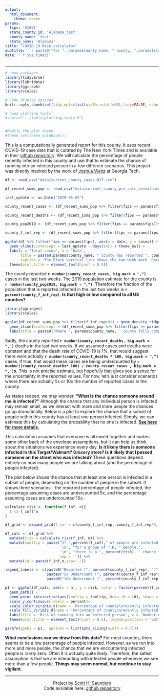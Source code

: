 ```yaml
---
output:
  html_document:
    theme: cosmo
params:
  fips: '01001'
  state_county_id: 'Alabama_test'
  county_name: 'test'
  state_name: 'Alabama'
title: "COVID-19 Risk calculator"
subtitle: '`r paste0("for ", params$county_name, " county, ",params$state_name)`' 
date: '`r Sys.time()`'
---
```


--------


```r
# Load packages
library(tidyverse)
library(lubridate)
library(ggiraph)
library(scales)

# Code display options
knitr::opts_chunk$set(tidy.opts=list(width.cutoff=60),tidy=FALSE, echo = F, message=FALSE, warning=FALSE, fig.align="center", fig.retina = 2)

# Load plotting tools
#source("../tools/plotting_tools.R")


#Modify the plot theme
#theme_set(theme_notebook())
```

This is a computationally generated report for this county. It uses recent COVID-19 case data that is curated by The New York Times and is available in their [github repository](https://github.com/nytimes/covid-19-data). We will calculate the percentage of people recently infected in this county and use that to estimate the chance of running into an infected person in a few different scenarios. This project was directly inspired by the work of [Joshua Weitz](https://twitter.com/joshuasweitz) at Georgia Tech.

```r
df <- read_csv("data/current_county_cases_NYT.csv")

df_recent_sums_pop <- read_csv("data/current_county_pre_calc_prevalence.csv")

last_update <- as.Date("2020-05-05")

county_recent_cases <- (df_recent_sums_pop %>% filter(fips == params$fips))$recent_cases

county_recent_deaths <- (df_recent_sums_pop %>% filter(fips == params$fips))$recent_deaths

county_pop2019 <- (df_recent_sums_pop %>% filter(fips == params$fips))$pop2019

county_f_inf_rep <- (df_recent_sums_pop %>% filter(fips == params$fips))$f_inf_rep

ggplot(df %>% filter(fips == params$fips), aes(x = date, y = cases)) + geom_point() + 
  geom_vline(xintercept = last_update - days(14)) + theme_bw() + 
  labs(y = "Total cases", x = 'Date', 
       title = paste0(params$county_name, " county has reported ", county_recent_cases, " cases in the last 2 weeks"),
       caption = 'The black vertical line shows the two week mark. Data source: The New York Times') + 
  theme(plot.title = element_text(hjust = 0.5))

```

The county reported **`r number(county_recent_cases, big.mark = ",")`** cases in the last two weeks. The 2019 population estimate for the county is **`r number(county_pop2019, big.mark = ",")`**. Therefore the fraction of the population that is reported infected in the last two weeks is **`r percent(county_f_inf_rep)`**. **Is that high or low compared to all US counties?**

```r

library(ggridges)
library(scales)

ggplot(df_recent_sums_pop %>% filter(f_inf_rep>0)) + geom_density_ridges(aes(x = f_inf_rep, y = 'US counties'), jittered_points= T, position = 'raincloud', point_alpha = 0.1) + scale_x_log10(labels = scales::percent) + 
  geom_vline(xintercept = (df_recent_sums_pop %>% filter(fips == params$fips))$f_inf_rep, ) + 
  labs(title = paste0('Where ', params$county_name, ' county falls compared to all US counties'), y = NULL, x = 'Percent of county reported infected in last 2 weeks') + theme_bw() + theme(plot.title = element_text(hjust = 0.5))

```

Sadly, the county reported **`r number(county_recent_deaths, big.mark = ",")`** deaths in the last two weeks. If we assumed cases and deaths were constant and that the death rate of COVID-19 is 1%, that would suggest there were actually **`r number(county_recent_deaths * 100, big.mark = ",")`** cases. If true, that would mean cases are being undercounted by **`r number((county_recent_deaths* 100) / county_recent_cases , big.mark = ",")`x**. This is not precise estimate, but hopefully that gives you a sense for the uncertainty in the reported values. For now, let's just consider scenarios where there are actually 5x or 10x the number of reported cases in the county. 

As states reopen, we may wonder, **"What is the chance someone around me is infected?"** Although the chance that any individual person is infected may remain small, as we interact with more and more people the chances go up dramatically. Below is a plot to explore the chance that a subset of people within this county has at least one person infected. Simply, we can estimate this by calculating the probability that no one is infected. **[See here for more details.](https://scott-saunders.github.io/covid_risk_calculator/details.html)**

This calculation assumes that everyone is all mixed together and makes some other back of the envelope assumptions, but it can help us think about the situations we experience every day. **Is it likely there is someone infected in this Target/Walmart? Grocery store? Is it likely that I passed someone on the street who was infected?** These questions depend entirely on how many people we are talking about (and the percentage of people infected). 

The plot below shows the chance that at least one person is infected in a subset of people, depending on the number of people in the subset. It shows three scenarios - the reported percentage of people infected, the percentage assuming cases are undercounted 5x, and the percentage assuming cases are undercounted 10x. 

```r
calculate_risk <- function(f_inf, n){
  1-(1-f_inf)^n
}

df_grid <- expand_grid(f_inf = c(county_f_inf_rep, county_f_inf_rep*5, county_f_inf_rep*10), n = seq(0, 250, 10))

df_calc <- df_grid %>% 
  mutate(risk = calculate_risk(f_inf, n)) %>% 
  mutate(tooltip = paste("If ",percent(f_inf)," of people are infected,",
                         '\n', "for a group of ",n, " people,",
                         '\n', "there is a ", percent(risk), " chance that\nat least 1 person is infected.",
                         sep = '')) %>% 
  mutate(id = paste(f_inf,n,sep='-'))

legend_labels <- c(paste0("Reported (", percent(county_f_inf_rep), ")"), 
                   paste0("5x Undercount (", percent(county_f_inf_rep*5), ")"),
                   paste0("10x Undercount (", percent(county_f_inf_rep*10), ")"))

p1 <- ggplot(df_calc, aes(x = n , y = risk, color = factor(percent(f_inf)), fill = factor(percent(f_inf)))) + 
  geom_path() + 
  geom_point_interactive(aes(tooltip = tooltip, data_id = id), shape = 21, color = 'black') + theme_bw() + 
  scale_y_continuous(labels = percent)+
  scale_color_viridis_d(name = 'Percentage of county\nrecently infected', labels = legend_labels)+ 
  scale_fill_viridis_d(name = 'Percentage of county\nrecently infected', labels = legend_labels) +
  labs(title = 'Risk of running into an infected person', x = 'Number of people in a group', y = 'Chance at least 1 person is infected') + 
  theme(plot.title = element_text(hjust = 0.5), legend.position = 'bottom')

girafe(ggobj = p1,  options = list(opts_sizing(width = 0.7)))

```

**What conclusions can we draw from this data?** For most counties, there seems to be a low percentage of people infected. However, as we run into more and more people, the chance that we are encountering infected people is rarely zero. Often it is actually quite likely. Therefore, the safest assumption is that we are interacting with infected people whenever we see more than a few people. **Things may seem normal, but continue to stay vigilant.**


-----
<center>
Project by [Scott H. Saunders](https://scott-saunders.github.io/website/)
<br>
Code available here: [github repository](https://github.com/scott-saunders/covid_risk_calculator)
</center>
